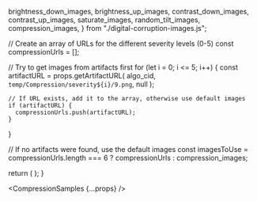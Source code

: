 
  brightness_down_images,
  brightness_up_images,
  contrast_down_images,
  contrast_up_images,
  saturate_images,
  random_tilt_images,
  compression_images,
} from "./digital-corruption-images.js";

  // Create an array of URLs for the different severity levels (0-5)
  const compressionUrls = [];
  
  // Try to get images from artifacts first
  for (let i = 0; i <= 5; i++) {
    const artifactURL = props.getArtifactURL(
      algo_cid,
      `temp/Compression/severity${i}/9.png`,
      null
    );
    
    // If URL exists, add it to the array, otherwise use default images
    if (artifactURL) {
      compressionUrls.push(artifactURL);
    }
  }
  
  // If no artifacts were found, use the default images
  const imagesToUse = compressionUrls.length === 6 ? compressionUrls : compression_images;

  return (
    <DisplayImages
      id={props.id}
      images={imagesToUse}
      data={props.getResults(algo_cid).results}
      corruption_index={6}
      corruption_name="Digital: Compression"
    />
  );
}

<CompressionSamples {...props} />
